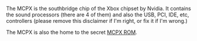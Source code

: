The MCPX is the southbridge chip of the Xbox chipset by Nvidia. It contains the sound processors (there are 4 of them) and also the USB, PCI, IDE, etc, controllers (please remove this disclaimer if I'm right, or fix it if I'm wrong.)

The MCPX is also the home to the secret [[MCPX ROM]].